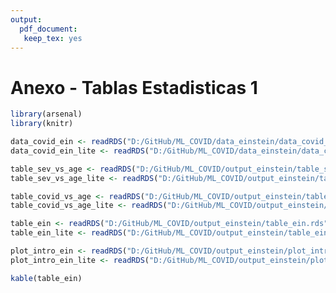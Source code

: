 ```yaml
---
output: 
  pdf_document:
   keep_tex: yes
---
```

\pagebreak

# Anexo - Tablas Estadisticas 1

```r
library(arsenal)
library(knitr)

data_covid_ein <- readRDS("D:/GitHub/ML_COVID/data_einstein/data_covid_ein.rds")
data_covid_ein_lite <- readRDS("D:/GitHub/ML_COVID/data_einstein/data_covid_ein_lite.rds")

table_sev_vs_age <- readRDS("D:/GitHub/ML_COVID/output_einstein/table_sev_vs_age.rds")
table_sev_vs_age_lite <- readRDS("D:/GitHub/ML_COVID/output_einstein/table_sev_vs_age_lite.rds")

table_covid_vs_age <- readRDS("D:/GitHub/ML_COVID/output_einstein/table_covid_vs_age.rds")
table_covid_vs_age_lite <- readRDS("D:/GitHub/ML_COVID/output_einstein/table_covid_vs_age_lite.rds")

table_ein <- readRDS("D:/GitHub/ML_COVID/output_einstein/table_ein.rds")
table_ein_lite <- readRDS("D:/GitHub/ML_COVID/output_einstein/table_ein_lite.rds")

plot_intro_ein <- readRDS("D:/GitHub/ML_COVID/output_einstein/plot_intro_ein.rds")
plot_intro_ein_lite <- readRDS("D:/GitHub/ML_COVID/output_einstein/plot_intro_ein_lite.rds")
```

```r
kable(table_ein)
```


\pagebreak







